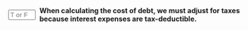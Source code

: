 ::: {.question-block}

<form onsubmit="event.preventDefault(); checkAnswerBox('module4_tf_q21','T')" style="display: flex; align-items: center; gap: 8px;">
<input type="text" id="module4_tf_q21" name="module4_tf_q21" maxlength="1" placeholder="T or F" style="width: 55px;" data-correct-answer="T" /> 
<label for="module4_tf_q21"><strong>When calculating the cost of debt, we must adjust for taxes because interest expenses are tax-deductible.</strong></label>
</form>

<div id="feedback-module4_tf_q21" class="feedback" data-status="" style="display:none;">
The sentence is TRUE. The after-tax cost of debt is relevant for WACC calculations.
</div>

:::